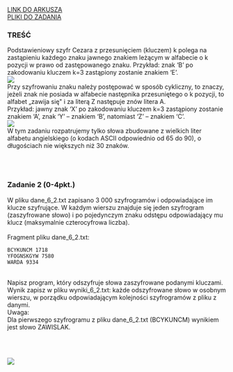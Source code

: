 
<div className="box_link"><a className="link  link_materials" target="_blank" href="https://cke.gov.pl/images/_EGZAMIN_MATURALNY_OD_2015/Arkusze_egzaminacyjne/2016/formula_od_2015/MIN-R2_1P-162.pdf">LINK DO ARKUSZA</a>
<br/>
<a className="link  link_materials" href="http://cke.gov.pl/images/_EGZAMIN_MATURALNY_OD_2015/Arkusze_egzaminacyjne/2016/formula_od_2015/Dane_PR2.zip" >PLIKI DO ZADANIA</a>
<br/>
</div>

### TREŚĆ
Podstawieniowy szyfr Cezara z przesunięciem (kluczem) k polega na zastąpieniu każdego
znaku jawnego znakiem leżącym w alfabecie o k pozycji w prawo od zastępowanego znaku.
Przykład: znak ‘B’ po zakodowaniu kluczem k=3 zastąpiony zostanie znakiem ‘E’. <br/>
![](https://i.imgur.com/ePB4F8g.png)<br/>
Przy szyfrowaniu znaku należy postępować w sposób cykliczny, to znaczy, jeżeli znak nie
posiada w alfabecie następnika przesuniętego o k pozycji, to alfabet „zawija się" i za literą Z
następuje znów litera A.<br/>
Przykład: jawny znak ‘X’ po zakodowaniu kluczem k=3 zastąpiony zostanie znakiem ‘A’,
znak ‘Y’ – znakiem ‘B’, natomiast ‘Z’ – znakiem ‘C’. <br/>
![](https://i.imgur.com/Ikakpev.png)<br/>
W tym zadaniu rozpatrujemy tylko słowa zbudowane z wielkich liter alfabetu angielskiego
(o kodach ASCII odpowiednio od 65 do 90), o długościach nie większych niż 30 znaków. 

<br/><br/>


### Zadanie 2   (0-4pkt.)
W pliku dane_6_2.txt zapisano 3 000 szyfrogramów i odpowiadające im klucze
szyfrujące. W każdym wierszu znajduje się jeden szyfrogram (zaszyfrowane słowo)
i po pojedynczym znaku odstępu odpowiadający mu klucz (maksymalnie czterocyfrowa
liczba).<br/><br/>
Fragment pliku dane_6_2.txt:<br/>

```
BCYKUNCM 1718
YFOGNSKGYW 7580
WARDA 9334
``` 
<br/>
<span className="bold">Napisz program</span>, który <span className="bold">odszyfruje</span> słowa zaszyfrowane podanymi kluczami. Wynik zapisz
w pliku wyniki_6_2.txt: każde odszyfrowane słowo w osobnym wierszu, w porządku
odpowiadającym kolejności szyfrogramów z pliku z danymi.<br/>
<span className="bold">Uwaga</span>:<br/>
Dla pierwszego szyfrogramu z pliku dane_6_2.txt (BCYKUNCM) wynikiem jest słowo
ZAWISLAK. 

<br/><br/>

<Dropdown title="ODPOWIEDŹ">

![](https://i.imgur.com/AbRV55V.png)


</Dropdown>

<Dropdown title="PRZYKŁADOWE ROZWIĄZANIE">
</Dropdown>

<Dropdown title="PRZYKŁADOWE ROZWIĄZANIE">
</Dropdown>